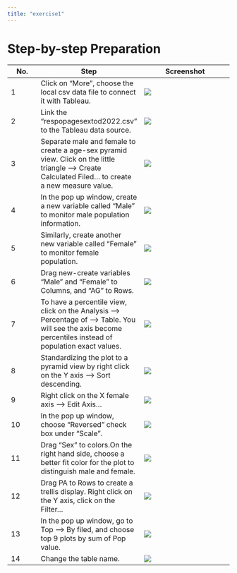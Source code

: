 ```yaml
---
title: "exercise1"
---
```


# Step-by-step Preparation

| No. | Step                                                                                                                                                           | Screenshot                                |
|------------|------------------------|-------------------------------------|
| 1   | Click on "More", choose the local csv data file to connect it with Tableau.                                                                                    | ![](images/%E5%9B%BE%E7%89%87%201-01.png) |
| 2   | Link the "respopagesextod2022.csv" to the Tableau data source.                                                                                                 | ![](images/%E5%9B%BE%E7%89%87%201-02.png) |
| 3   | Separate male and female to create a age-sex pyramid view. Click on the little triangle ---\> Create Calculated Filed... to create a new measure value.        | ![](images/%E5%9B%BE%E7%89%87%201-03.png) |
| 4   | In the pop up window, create a new variable called "Male" to monitor male population information.                                                              | ![](images/%E5%9B%BE%E7%89%87%201-04.png) |
| 5   | Similarly, create another new variable called "Female" to monitor female population.                                                                           | ![](images/%E5%9B%BE%E7%89%87%201-05.png) |
| 6   | Drag new-create variables "Male" and "Female" to Columns, and "AG" to Rows.                                                                                    | ![](images/%E5%9B%BE%E7%89%87%201-06.png) |
| 7   | To have a percentile view, click on the Analysis ---\> Percentage of ---\> Table. You will see the axis become percentiles instead of population exact values. | ![](images/%E5%9B%BE%E7%89%87%201-07.png) |
| 8   | Standardizing the plot to a pyramid view by right click on the Y axis ---\> Sort descending.                                                                   | ![](images/%E5%9B%BE%E7%89%87%201-08.png) |
| 9   | Right click on the X female axis ---\> Edit Axis...                                                                                                            | ![](images/%E5%9B%BE%E7%89%87%201-09.png) |
| 10  | In the pop up window, choose "Reversed" check box under "Scale".                                                                                               | ![](images/%E5%9B%BE%E7%89%87%201-10.png) |
| 11  | Drag "Sex" to colors.On the right hand side, choose a better fit color for the plot to distinguish male and female.                                            | ![](images/%E5%9B%BE%E7%89%87%201-11.png) |
| 12  | Drag PA to Rows to create a trellis display. Right click on the Y axis, click on the Filter...                                                                 | ![](images/%E5%9B%BE%E7%89%87%201-12.png) |
| 13  | In the pop up window, go to Top ---\> By filed, and choose top 9 plots by sum of Pop value.                                                                    | ![](images/%E5%9B%BE%E7%89%87%201-13.png) |
| 14  | Change the table name.                                                                                                                                         | ![](images/%E5%9B%BE%E7%89%87%201.png)    |
